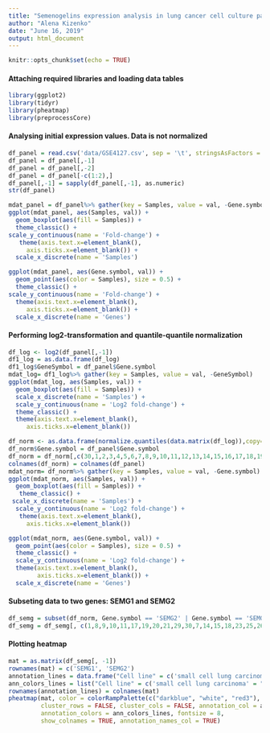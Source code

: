 ```yaml
---
title: "Semenogelins expression analysis in lung cancer cell culture panel"
author: "Alena Kizenko"
date: "June 16, 2019"
output: html_document
---
```


```r
knitr::opts_chunk$set(echo = TRUE)
```

#### **Attaching required libraries and loading data tables**

```r
library(ggplot2)
library(tidyr)
library(pheatmap)
library(preprocessCore)
```

#### **Analysing initial expression values. Data is not normalized**

```r
df_panel = read.csv('data/GSE4127.csv', sep = '\t', stringsAsFactors = FALSE)
df_panel = df_panel[,-1]
df_panel = df_panel[,-2]
df_panel = df_panel[-c(1:2),]
df_panel[,-1] = sapply(df_panel[,-1], as.numeric)
str(df_panel)
```

```r
mdat_panel = df_panel%>% gather(key = Samples, value = val, -Gene.symbol)
ggplot(mdat_panel, aes(Samples, val)) +
  geom_boxplot(aes(fill = Samples)) +
  theme_classic() +
scale_y_continuous(name = 'Fold-change') +
   theme(axis.text.x=element_blank(),
     axis.ticks.x=element_blank()) +
  scale_x_discrete(name = 'Samples')

ggplot(mdat_panel, aes(Gene.symbol, val)) +
  geom_point(aes(color = Samples), size = 0.5) +
  theme_classic() +
scale_y_continuous(name = 'Fold-change') +
  theme(axis.text.x=element_blank(),
     axis.ticks.x=element_blank()) +
  scale_x_discrete(name = 'Genes')
```

#### **Performing log2-transformation and quantile-quantile normalization**

```r
df_log <- log2(df_panel[,-1])
df1_log = as.data.frame(df_log)
df1_log$GeneSymbol = df_panel$Gene.symbol
mdat_log= df1_log%>% gather(key = Samples, value = val, -GeneSymbol)
ggplot(mdat_log, aes(Samples, val)) +
  geom_boxplot(aes(fill = Samples)) +
  scale_x_discrete(name = 'Samples') +
  scale_y_continuous(name = 'Log2 fold-change') +
  theme_classic() +
  theme(axis.text.x=element_blank(),
     axis.ticks.x=element_blank())

df_norm <- as.data.frame(normalize.quantiles(data.matrix(df_log)),copy=T)
df_norm$Gene.symbol = df_panel$Gene.symbol
df_norm = df_norm[,c(30,1,2,3,4,5,6,7,8,9,10,11,12,13,14,15,16,17,18,19,20,21,22,23,24,25,26,27,28,29)]
colnames(df_norm) = colnames(df_panel)
mdat_norm= df_norm%>% gather(key = Samples, value = val, -Gene.symbol)
ggplot(mdat_norm, aes(Samples, val)) +
  geom_boxplot(aes(fill = Samples)) +
   theme_classic() +
 scale_x_discrete(name = 'Samples') +
  scale_y_continuous(name = 'Log2 fold-change') +
   theme(axis.text.x=element_blank(),
     axis.ticks.x=element_blank())

ggplot(mdat_norm, aes(Gene.symbol, val)) +
  geom_point(aes(color = Samples), size = 0.5) +
  theme_classic() +
  scale_y_continuous(name = 'Log2 fold-change') +
  theme(axis.text.x=element_blank(),
        axis.ticks.x=element_blank()) +
  scale_x_discrete(name = 'Genes')
```


#### **Subseting data to two genes: SEMG1 and SEMG2**

```r
df_semg = subset(df_norm, Gene.symbol == 'SEMG2' | Gene.symbol == 'SEMG1')
df_semg = df_semg[, c(1,8,9,10,11,17,19,20,21,29,30,7,14,15,18,23,25,26,27,28,2,3,4,5,6,12,13,16,22,24)]
```

#### **Plotting heatmap**

```r
mat = as.matrix(df_semg[, -1])
rownames(mat) = c('SEMG1', 'SEMG2')
annotation_lines = data.frame("Cell line" = c('small cell lung carcinoma',	'small cell lung carcinoma',	'small cell lung carcinoma',	'small cell lung carcinoma',	'small cell lung carcinoma', 'small cell lung carcinoma',	'small cell lung carcinoma',	'small cell lung carcinoma',	'small cell lung carcinoma',	'small cell lung carcinoma',	'squamous cell lung carcinoma',	'squamous cell lung carcinoma',	'squamous cell lung carcinoma',	'squamous cell lung carcinoma',	'squamous cell lung carcinoma',	'squamous cell lung carcinoma',	'squamous cell lung carcinoma',	'squamous cell lung carcinoma',	'squamous cell lung carcinoma', 'adenocarcinoma',	'adenocarcinoma',	'adenocarcinoma',	'adenocarcinoma',	'adenocarcinoma',	'adenocarcinoma',	'adenocarcinoma',	'adenocarcinoma',	'adenocarcinoma',	'adenocarcinoma'), check.names = FALSE)
ann_colors_lines = list("Cell line" = c('small cell lung carcinoma' = "seagreen", 'squamous cell lung carcinoma' = "orchid4", 'adenocarcinoma' = "salmon3"))
rownames(annotation_lines) = colnames(mat)
pheatmap(mat, color = colorRampPalette(c("darkblue", "white", "red3"), bias = 1)(100), cellwidth = 10, cellheight = 10, 
         cluster_rows = FALSE, cluster_cols = FALSE, annotation_col = annotation_lines,
         annotation_colors = ann_colors_lines, fontsize = 8,
         show_colnames = TRUE, annotation_names_col = TRUE)
```

